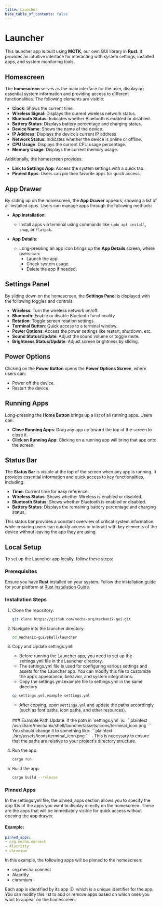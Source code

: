 ```yaml
---
title: Launcher
hide_table_of_contents: false
---
```


# Launcher

This launcher app is built using **MCTK**, our own GUI library in **Rust**. It provides an intuitive interface for interacting with system settings, installed apps, and system monitoring tools.

## Homescreen

The **homescreen** serves as the main interface for the user, displaying essential system information and providing access to different functionalities. The following elements are visible:

- **Clock**: Shows the current time.
- **Wireless Signal**: Displays the current wireless network status.
- **Bluetooth Status**: Indicates whether Bluetooth is enabled or disabled.
- **Battery Status**: Displays battery percentage and charging status.
- **Device Name**: Shows the name of the device.
- **IP Address**: Displays the device’s current IP address.
- **Network Status**: Indicates whether the device is online or offline.
- **CPU Usage**: Displays the current CPU usage percentage.
- **Memory Usage**: Displays the current memory usage.

Additionally, the homescreen provides:

- **Link to Settings App**: Access the system settings with a quick tap.
- **Pinned Apps**: Users can pin their favorite apps for quick access.

## App Drawer

By sliding up on the homescreen, the **App Drawer** appears, showing a list of all installed apps. Users can manage apps through the following methods:

- **App Installation**: 
  - Install apps via terminal using commands like `sudo apt install`, `snap`, or `flatpak`.
  
- **App Details**: 
  - Long-pressing an app icon brings up the **App Details** screen, where users can:
    - Launch the app.
    - Check system usage.
    - Delete the app if needed.

## Settings Panel

By sliding down on the homescreen, the **Settings Panel** is displayed with the following toggles and controls:

- **Wireless**: Turn the wireless network on/off.
- **Bluetooth**: Enable or disable Bluetooth functionality.
- **Rotation**: Toggle screen rotation settings.
- **Terminal Button**: Quick access to a terminal window.
- **Power Options**: Access the power settings like restart, shutdown, etc.
- **Sound Status/Update**: Adjust the sound volume or toggle mute.
- **Brightness Status/Update**: Adjust screen brightness by sliding.

## Power Options

Clicking on the **Power Button** opens the **Power Options Screen**, where users can:

- Power off the device.
- Restart the device.

## Running Apps

Long-pressing the **Home Button** brings up a list of all running apps. Users can:

- **Close Running Apps**: Drag any app up toward the top of the screen to close it.
- **Click on Running App**: Clicking on a running app will bring that app onto the screen.

## Status Bar

The **Status Bar** is visible at the top of the screen when any app is running. It provides essential information and quick access to key functionalities, including:

- **Time**: Current time for easy reference.
- **Wireless Status**: Shows whether Wireless is enabled or disabled.
- **Bluetooth Status**: Shows whether Bluetooth is enabled or disabled.
- **Battery Status**: Displays the remaining battery percentage and charging status.

This status bar provides a constant overview of critical system information while ensuring users can quickly access or interact with key elements of the device without leaving the app they are using.

## Local Setup

To set up the Launcher app locally, follow these steps:

### Prerequisites

Ensure you have **Rust** installed on your system. Follow the installation guide for your platform at [Rust Installation Guide](https://www.rust-lang.org/tools/install).

### Installation Steps

1. Clone the repository:
   ```bash
   git clone https://github.com/mecha-org/mechanix-gui.git
   ```

2. Navigate into the launcher directory:
   ```bash
   cd mechanix-gui/shell/launcher
   ```

3. Copy and Update settings.yml:
   - Before running the Launcher app, you need to set up the settings.yml file in the Launcher directory.
   - The settings.yml file is used for configuring various settings and assets for the Launcher app. You can modify this file to customize the app’s appearance, behavior, and system integrations.
   - Copy the settings.yml.example file to settings.yml in the same directory.

   ```bash
   cp settings.yml.example settings.yml
   ```
   - After copying, open `settings.yml` and update the paths accordingly (such as font paths, icon paths, and other resources).
   
   <br />
   ### Example Path Update:
    If the path in `settings.yml` is:
    ```plaintext
    /usr/share/mechanix/shell/launcher/assets/icons/terminal_icon.png
    ```
    You should change it to something like:
    ```plaintext
    ./src/assets/icons/terminal_icon.png
    ```
   - This is necessary to ensure that the paths are relative to your project's directory structure.

4. Run the app:
   ```bash
   cargo run
   ```

5. Build the app:
   ```bash
   cargo build --release
   ```

### Pinned Apps
In the settings.yml file, the pinned_apps section allows you to specify the app IDs of the apps you want to display directly on the homescreen. 
These are the apps that will be immediately visible for quick access without opening the app drawer.

#### Example:
   ```yml
   pinned_apps:
   - org.mecha.connect
   - Alacritty
   - chromium
   ```
In this example, the following apps will be pinned to the homescreen:
- org.mecha.connect
- Alacritty
- chromium

Each app is identified by its app ID, which is a unique identifier for the app. You can modify this list to add or remove apps based on which ones you want to appear on the homescreen.




